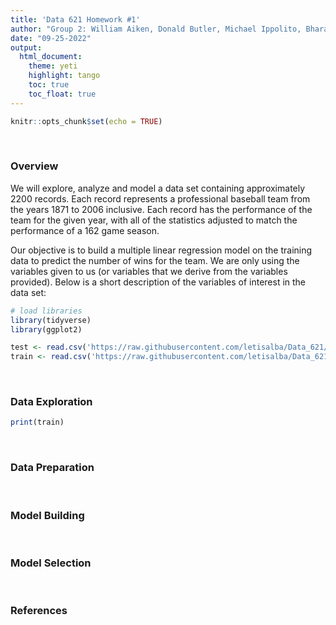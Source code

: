 ```yaml
---
title: 'Data 621 Homework #1'
author: "Group 2: William Aiken, Donald Butler, Michael Ippolito, Bharani Nittala, Leticia Salazar and Santiago Torres"
date: "09-25-2022"
output:
  html_document:
    theme: yeti
    highlight: tango
    toc: true
    toc_float: true
---
```


```r
knitr::opts_chunk$set(echo = TRUE)
```

$~$

### Overview
We will explore, analyze and model a data set containing approximately 2200 records. Each record represents a professional baseball team from the years 1871 to 2006 inclusive. Each record has the performance of the team for the given year, with all of the statistics adjusted to match the performance of a 162 game season.

Our objective is to build a multiple linear regression model on the training data to predict the number of wins for the team. We are only using the variables given to us (or variables that we derive from the variables provided). Below is a short description of the variables of interest in the data set:

```r
# load libraries
library(tidyverse)
library(ggplot2)
```


```r
test <- read.csv('https://raw.githubusercontent.com/letisalba/Data_621/master/Homework_1/csv/moneyball-evaluation-data.csv')
train <- read.csv('https://raw.githubusercontent.com/letisalba/Data_621/master/Homework_1/csv/moneyball-training-data.csv')
```



$~$


### Data Exploration

```r
print(train)
```

$~$


### Data Preparation


$~$


### Model Building


$~$


### Model Selection


$~$


### References
